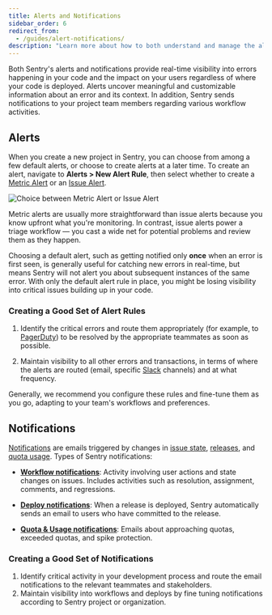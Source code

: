 ```yaml
---
title: Alerts and Notifications
sidebar_order: 6
redirect_from:
  - /guides/alert-notifications/
description: "Learn more about how to both understand and manage the alerts and notifications that give real-time visibility into errors happening in your code."
---
```


Both Sentry's alerts and notifications provide real-time visibility into errors happening in your code and the impact on your users regardless of where your code is deployed. Alerts uncover meaningful and customizable information about an error and its context. In addition, Sentry sends notifications to your project team members regarding various workflow activities.

## Alerts

When you create a new project in Sentry, you can choose from among a few default alerts, or choose to create alerts at a later time. To create an alert, navigate to **Alerts > New Alert Rule**, then select whether to create a [Metric Alert](/product/sentry-basics/guides/alert-notifications/metric-alerts/) or an [Issue Alert](/product/sentry-basics/guides/alert-notifications/issue-alerts/).

![Choice between Metric Alert or Issue Alert](create-new-alert-rule.png)

Metric alerts are usually more straightforward than issue alerts because you know upfront what you're monitoring. In contrast, issue alerts power a triage workflow — you cast a wide net for potential problems and review them as they happen.

Choosing a default alert, such as getting notified only **once** when an error is first seen, is generally useful for catching new errors in real-time, but means Sentry will not alert you about subsequent instances of the same error. With only the default alert rule in place, you might be losing visibility into critical issues building up in your code.

### Creating a Good Set of Alert Rules

1. Identify the critical errors and route them appropriately (for example, to [PagerDuty](/product/integrations/pagerduty/)) to be resolved by the appropriate teammates as soon as possible.

2. Maintain visibility to all other errors and transactions, in terms of where the alerts are routed (email, specific [Slack](/product/integrations/slack/) channels) and at what frequency.

Generally, we recommend you configure these rules and fine-tune them as you go, adapting to your team's workflows and preferences.

## Notifications

[Notifications](/product/sentry-basics/guides/alert-notifications/notifications/) are emails triggered by changes in [issue state](/product/alerts-notifications/notifications/#issue-states), [releases](/product/releases/), and [quota usage](/product/accounts/quotas/). Types of Sentry notifications:

- [**Workflow notifications**](/product/sentry-basics/guides/alert-notifications/notifications/#workflow-notifications): Activity involving user actions and state changes on issues. Includes activities such as resolution, assignment, comments, and regressions.

- [**Deploy notifications**](/product/sentry-basics/guides/alert-notifications/notifications/#deploy-notifications): When a release is deployed, Sentry automatically sends an email to users who have committed to the release.

- [**Quota & Usage notifications**](/product/accounts/quotas/): Emails about approaching quotas, exceeded quotas, and spike protection.

### Creating a Good Set of Notifications

1. Identify critical activity in your development process and route the email notifications to the relevant teammates and stakeholders.
2. Maintain visibility into workflows and deploys by fine tuning notifications according to Sentry project or organization.
